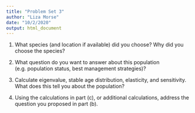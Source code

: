 ```yaml
---
title: "Problem Set 3"
author: "Liza Morse"
date: "10/2/2020"
output: html_document
---
```


1) What species (and location if available) did you choose? Why did you choose the species?

2) What question do you want to answer about this population (e.g. population status, best management strategies)?

3) Calculate eigenvalue, stable age distribution, elasticity, and sensitivity. What does this tell you about the population?

4) Using the calculations in part (c), or additional calculations, address the question you proposed in part (b).

